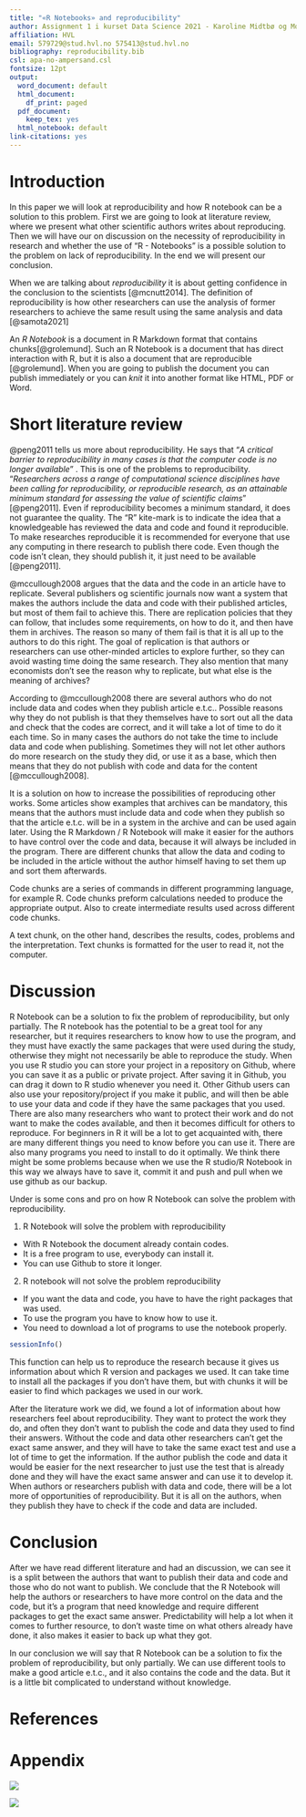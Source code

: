 ```yaml
---
title: "«R Notebooks» and reproducibility"
author: Assignment 1 i kurset Data Science 2021 - Karoline Midtbø og Morten Knutsen 
affiliation: HVL
email: 579729@stud.hvl.no 575413@stud.hvl.no
bibliography: reproducibility.bib
csl: apa-no-ampersand.csl
fontsize: 12pt
output:
  word_document: default
  html_document:
    df_print: paged
  pdf_document:
    keep_tex: yes
  html_notebook: default  
link-citations: yes
---
```


# Introduction

In this paper we will look at reproducibility and how R notebook can be
a solution to this problem. First we are going to look at literature
review, where we present what other scientific authors writes about
reproducing. Then we will have our on discussion on the necessity of
reproducibility in research and whether the use of "R - Notebooks" is a
possible solution to the problem on lack of reproducibility. In the end
we will present our conclusion.

When we are talking about *reproducibility* it is about getting
confidence in the conclusion to the scientists [@mcnutt2014]. The
definition of reproducibility is how other researchers can use the
analysis of former researchers to achieve the same result using the same
analysis and data [@samota2021]

An *R Notebook* is a document in R Markdown format that contains
chunks[@grolemund]. Such an R Notebook is a document that has direct
interaction with R, but it is also a document that are reproducible
[@grolemund]. When you are going to publish the document you can publish
immediately or you can *knit* it into another format like HTML, PDF or
Word.

# Short literature review

@peng2011 tells us more about reproducibility. He says that "*A critical
barrier to reproducibility in many cases is that the computer code is no
longer available*" . This is one of the problems to reproducibility.
"*Researchers across a range of computational science disciplines have
been calling for reproducibility, or reproducible research, as an
attainable minimum standard for assessing the value of scientific
claims*" [@peng2011]. Even if reproducibility becomes a minimum
standard, it does not guarantee the quality. The "R" kite-mark is to
indicate the idea that a knowledgeable has reviewed the data and code
and found it reproducible. To make researches reproducible it is
recommended for everyone that use any computing in there research to
publish there code. Even though the code isn't clean, they should
publish it, it just need to be available [@peng2011].

\@mccullough2008 argues that the data and the code in an article have to
replicate. Several publishers og scientific journals now want a system
that makes the authors include the data and code with their published
articles, but most of them fail to achieve this. There are replication
policies that they can follow, that includes some requirements, on how
to do it, and then have them in archives. The reason so many of them
fail is that it is all up to the authors to do this right. The goal of
replication is that authors or researchers can use other-minded articles
to explore further, so they can avoid wasting time doing the same
research. They also mention that many economists don't see the reason
why to replicate, but what else is the meaning of archives?

According to \@mccullough2008 there are several authors who do not
include data and codes when they publish article e.t.c.. Possible
reasons why they do not publish is that they themselves have to sort out
all the data and check that the codes are correct, and it will take a
lot of time to do it each time. So in many cases the authors do not take
the time to include data and code when publishing. Sometimes they will
not let other authors do more research on the study they did, or use it
as a base, which then means that they do not publish with code and data
for the content [@mccullough2008].

It is a solution on how to increase the possibilities of reproducing
other works. Some articles show examples that archives can be mandatory,
this means that the authors must include data and code when they publish
so that the article e.t.c. will be in a system in the archive and can be
used again later. Using the R Markdown / R Notebook will make it easier
for the authors to have control over the code and data, because it will
always be included in the program. There are different chunks that allow
the data and coding to be included in the article without the author
himself having to set them up and sort them afterwards.

Code chunks are a series of commands in different programming language,
for example R. Code chunks preform calculations needed to produce the
appropriate output. Also to create intermediate results used across
different code chunks.

A text chunk, on the other hand, describes the results, codes, problems
and the interpretation. Text chunks is formatted for the user to read
it, not the computer.

# Discussion

R Notebook can be a solution to fix the problem of reproducibility, but
only partially. The R notebook has the potential to be a great tool for
any researcher, but it requires researchers to know how to use the
program, and they must have exactly the same packages that were used
during the study, otherwise they might not necessarily be able to
reproduce the study. When you use R studio you can store your project in
a repository on Github, where you can save it as a public or private
project. After saving it in Github, you can drag it down to R studio
whenever you need it. Other Github users can also use your
repository/project if you make it public, and will then be able to use
your data and code if they have the same packages that you used. There
are also many researchers who want to protect their work and do not want
to make the codes available, and then it becomes difficult for others to
reproduce. For beginners in R it will be a lot to get acquainted with,
there are many different things you need to know before you can use it.
There are also many programs you need to install to do it optimally. We
think there might be some problems because when we use the R studio/R
Notebook in this way we always have to save it, commit it and push and
pull when we use github as our backup.

Under is some cons and pro on how R Notebook can solve the problem with
reproducibility.

1.  R Notebook will solve the problem with reproducibility

-   With R Notebook the document already contain codes.
-   It is a free program to use, everybody can install it.
-   You can use Github to store it longer.

2.  R notebook will not solve the problem reproducibility

-   If you want the data and code, you have to have the right packages
    that was used.
-   To use the program you have to know how to use it.
-   You need to download a lot of programs to use the notebook properly.

```r
sessionInfo()
```

This function can help us to reproduce the research because it gives us
information about which R version and packages we used. It can take time
to install all the packages if you don't have them, but with chunks it
will be easier to find which packages we used in our work.

After the literature work we did, we found a lot of information about
how researchers feel about reproducibility. They want to protect the
work they do, and often they don't want to publish the code and data
they used to find their answers. Without the code and data other
researchers can't get the exact same answer, and they will have to take
the same exact test and use a lot of time to get the information. If the
author publish the code and data it would be easier for the next
researcher to just use the test that is already done and they will have
the exact same answer and can use it to develop it. When authors or
researchers publish with data and code, there will be a lot more of
opportunities of reproducibility. But it is all on the authors, when
they publish they have to check if the code and data are included.

# Conclusion

After we have read different literature and had an discussion, we can
see it is a split between the authors that want to publish their data
and code and those who do not want to publish. We conclude that the R
Notebook will help the authors or researchers to have more control on
the data and the code, but it's a program that need knowledge and
require different packages to get the exact same answer. Predictability
will help a lot when it comes to further resource, to don't waste time
on what others already have done, it also makes it easier to back up
what they got.

In our conclusion we will say that R Notebook can be a solution to fix
the problem of reproducibility, but only partially. We can use different
tools to make a good article e.t.c., and it also contains the code and
the data. But it is a little bit complicated to understand without
knowledge.

# References

::: {#refs}
:::

# Appendix

![](images/Skjermbilde%202021-09-15%20kl.%2010.29.21.png)

![](images/Skjermbilde%202021-09-14%20kl.%2012.31.26.png)

